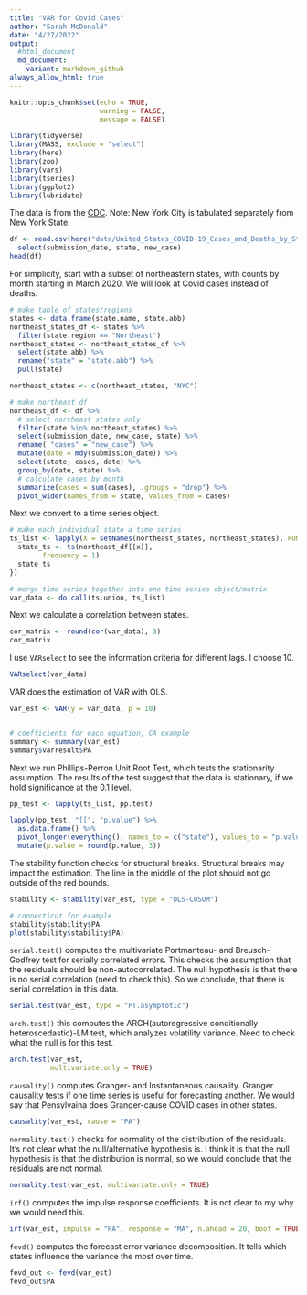 ```yaml
---
title: "VAR for Covid Cases"
author: "Sarah McDonald"
date: "4/27/2022"
output: 
  #html_document
  md_document:
    variant: markdown_github
always_allow_html: true
---
```


```r
knitr::opts_chunk$set(echo = TRUE, 
                      warning = FALSE, 
                      message = FALSE)
```




```r
library(tidyverse)
library(MASS, exclude = "select")
library(here)
library(zoo)
library(vars)
library(tseries)
library(ggplot2)
library(lubridate)
```






The data is from the [CDC](https://data.cdc.gov/Case-Surveillance/United-States-COVID-19-Cases-and-Deaths-by-State-o/9mfq-cb36/data). Note: New York City is tabulated separately from New York State.

```r
df <- read.csv(here("data/United_States_COVID-19_Cases_and_Deaths_by_State_over_Time.csv")) %>%
  select(submission_date, state, new_case)
head(df) 
```

For simplicity, start with a subset of northeastern states, with counts by month starting in March 2020. We will look at Covid cases instead of deaths.


```r
# make table of states/regions
states <- data.frame(state.name, state.abb)
northeast_states_df <- states %>%
  filter(state.region == "Northeast")
northeast_states <- northeast_states_df %>%
  select(state.abb) %>%
  rename("state" = "state.abb") %>%
  pull(state)

northeast_states <- c(northeast_states, "NYC")

# make northeast df
northeast_df <- df %>%
  # select northeast states only
  filter(state %in% northeast_states) %>%
  select(submission_date, new_case, state) %>%
  rename( "cases" = "new_case") %>%
  mutate(date = mdy(submission_date)) %>%
  select(state, cases, date) %>%
  group_by(date, state) %>%
  # calculate cases by month
  summarize(cases = sum(cases), .groups = "drop") %>%
  pivot_wider(names_from = state, values_from = cases) 
```

Next we convert to a time series object.

```r
# make each individual state a time series
ts_list <- lapply(X = setNames(northeast_states, northeast_states), FUN =  function(x) {
  state_ts <- ts(northeast_df[[x]], 
        frequency = 1)
  state_ts
})

# merge time series together into one time series object/matrix
var_data <- do.call(ts.union, ts_list)
```

Next we calculate a correlation between states. 
```r
cor_matrix <- round(cor(var_data), 3)
cor_matrix
```

I use `VARselect` to see the information criteria for different lags. I choose 10.

```r
VARselect(var_data)
```

VAR does the estimation of VAR with OLS. 

```r
var_est <- VAR(y = var_data, p = 10)


# coefficients for each equation, CA example
summary <- summary(var_est)
summary$varresult$PA
```




Next we run Phillips-Perron Unit Root Test, which tests the stationarity assumption.
The results of the test suggest that the data is stationary, if we hold significance at the 0.1 level.

```r
pp_test <- lapply(ts_list, pp.test)

lapply(pp_test, "[[", "p.value") %>%
  as.data.frame() %>%
  pivot_longer(everything(), names_to = c("state"), values_to = "p.value") %>%
  mutate(p.value = round(p.value, 3))
```

The stability function checks for structural breaks. Structural breaks may impact the estimation. The line in the middle of the plot should not go outside of the red bounds.

```r
stability <- stability(var_est, type = "OLS-CUSUM")

# connecticut for example
stability$stability$PA
plot(stability$stability$PA)
```



`serial.test()` computes the multivariate Portmanteau- and Breusch-Godfrey test for serially correlated errors. This checks the assumption that the residuals should be non-autocorrelated. The null hypothesis is that there is no serial correlation (need to check this). So we conclude, that there is serial correlation in this data.

```r
serial.test(var_est, type = "PT.asymptotic")
```


`arch.test()` this computes the ARCH(autoregressive conditionally heteroscedastic)-LM test, which analyzes volatility variance. Need to check what the null is for this test.

```r
arch.test(var_est, 
          multivariate.only = TRUE)
```


`causality()` computes Granger- and Instantaneous causality. Granger causality tests if one time series is useful for forecasting another. We would say that Pensylvaina does Granger-cause COVID cases in other states.

```r
causality(var_est, cause = "PA")
```



`normality.test()` checks for normality of the distribution of the residuals. It's not clear what the null/alternative hypothesis is. I think it is that the null hypothesis is that the distribution is normal, so we would conclude that the residuals are not normal.
```r
normality.test(var_est, multivariate.only = TRUE)
```



`irf()` computes the impulse response coefficients. It is not clear to my why we would need this.

```r
irf(var_est, impulse = "PA", response = "MA", n.ahead = 20, boot = TRUE)

```


`fevd()` computes the forecast error variance decomposition. It tells which states influence the variance the most over time.

```r
fevd_out <- fevd(var_est)
fevd_out$PA
```




